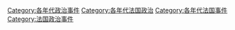 [[Category:各年代政治事件|Category:各年代政治事件]]
[[Category:各年代法国政治|Category:各年代法国政治]]
[[Category:各年代法国事件|Category:各年代法国事件]]
[[Category:法国政治事件|Category:法国政治事件]]